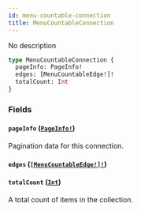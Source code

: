 ```yaml
---
id: menu-countable-connection
title: MenuCountableConnection
---
```


No description

```graphql
type MenuCountableConnection {
  pageInfo: PageInfo!
  edges: [MenuCountableEdge!]!
  totalCount: Int
}
```

### Fields

#### `pageInfo` ([`PageInfo!`](/docs/developer/api-reference/objects/page-info))

Pagination data for this connection.

#### `edges` ([`[MenuCountableEdge!]!`](/docs/developer/api-reference/objects/menu-countable-edge))

#### `totalCount` ([`Int`](/docs/developer/api-reference/scalars/int))

A total count of items in the collection.
